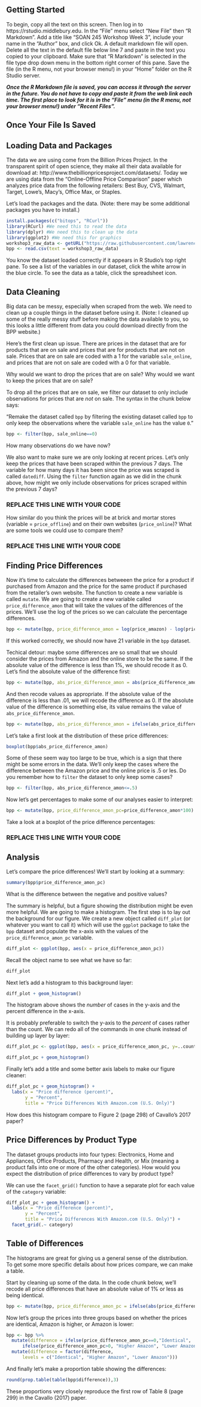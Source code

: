 ## Getting Started

To begin, copy all the text on this screen. Then log in to https://rstudio.middlebury.edu. In the "File" menu select "New File" then "R Markdown". Add a title like "SOAN 245 Workshop Week 3", include your name in the "Author" box, and click Ok. A default markdown file will open. Delete all the text in the default file below line 7 and paste in the text you copied to your clipboard. Make sure that "R Markdown" is selected in the file type drop down menu in the bottom right corner of this pane. Save the file (in the R menu, not your browser menu!) in your "Home" folder on the R Studio server. 

***Once the R Markdown file is saved, you can access it through the server in the future. You do not have to copy and paste it from the web link each time. The first place to look for it is in the "File" menu (in the R menu, not your browser menu!) under "Recent Files".***

## Once Your File Is Saved

## Loading Data and Packages

The data we are using come from the Billion Prices Project. In the transparent spirit of open science, they make all their data available for download at: http://www.thebillionpricesproject.com/datasets/. Today we are using data from the "Online-Offline Price Comparison" paper which analyzes price data from the following retailers: Best Buy, CVS, Walmart, Target, Lowe's, Macy's, Office Max, or Staples. 

Let's load the packages and the data. (Note: there may be some additional packages you have to install.)

```r
install.packages(c("bitops", "RCurl"))
library(RCurl) #We need this to read the data
library(dplyr) #We need this to clean up the data
library(ggplot2) #We need this for graphics
workshop3_raw_data <- getURL("https://raw.githubusercontent.com/lawrence-midd/soan245/master/bpp.csv")
bpp <- read.csv(text = workshop3_raw_data)
```

You know the dataset loaded correctly if it appears in R Studio's top right pane. To see a list of the variables in our dataset, click the white arrow in the blue circle. To see the data as a table, click the spreadsheet icon. 

## Data Cleaning

Big data can be messy, especially when scraped from the web. We need to clean up a couple things in the dataset before using it. (Note: I cleaned up some of the really messy stuff before making the data available to you, so this looks a little different from data you could download directly from the BPP website.)

Here's the first clean up issue. There are prices in the dataset that are for products that are on sale and prices that are for products that are not on sale. Prices that are on sale are coded with a 1 for the variable `sale_online`, and prices that are not on sale are coded with a 0 for that variable. 

Why would we want to drop the prices that are on sale? Why would we want to keep the prices that are on sale?

To drop all the prices that are on sale, we filter our dataset to only include observations for prices that are *not* on sale. The syntax in the chunk below says:

"Remake the dataset called `bpp` by filtering the existing dataset called `bpp` to only keep the observations where the variable `sale_online` has the value `0`."

```r
bpp <- filter(bpp, sale_online==0)
```

How many observations do we have now?

We also want to make sure we are only looking at recent prices. Let's only keep the prices that have been scraped within the previous 7 days. The variable for how many days it has been since the price was scraped is called `datediff`. Using the `filter` function again as we did in the chunk above, how might we only include observations for prices scraped within the previous 7 days?

### REPLACE THIS LINE WITH YOUR CODE ###






How similar do you think the prices will be at brick and mortar stores (variable = `price_offline`) and on their own websites (`price_online`)? What are some tools we could use to compare them?

### REPLACE THIS LINE WITH YOUR CODE ###







## Finding Price Differences

Now it's time to calculate the differences betweeen the price for a product if purchased from Amazon and the price for the same product if purchased from the retailer's own website. The function to create a new variable is called `mutate`. We are going to create a new variable called `price_difference_amon` that will take the values of the differences of the prices. We'll use the log of the prices so we can calculate the percentage differences.

```r
bpp <- mutate(bpp, price_difference_amon = log(price_amazon) - log(price_online))
```

If this worked correctly, we should now have 21 variable in the `bpp` dataset.

Techical detour: maybe some differences are so small that we should consider the prices from Amazon and the online store to be the same. If the absolute value of the difference is less than 1%, we should recode it as 0. Let's find the absolute value of the difference first:

```r
bpp <- mutate(bpp, abs_price_difference_amon = abs(price_difference_amon))
```

And then recode values as appropriate. If the absolute value of the difference is less than .01, we will recode the difference as 0. If the absolute value of the difference is something else, its value remains the value of `abs_price_difference_amon`.

```r
bpp <- mutate(bpp, abs_price_difference_amon = ifelse(abs_price_difference_amon<0.01,0,abs_price_difference_amon))
```

Let's take a first look at the distribution of these price differences:

```r
boxplot(bpp$abs_price_difference_amon)
```

Some of these seem way too large to be true, which is a sign that there might be some errors in the data. We'll only keep the cases where the difference between the Amazon price and the online price is .5 or les. Do you remember how to `filter` the dataset to only keep some cases?

```r
bpp <- filter(bpp, abs_price_difference_amon<=.5)
```

Now let's get percentages to make some of our analyses easier to interpret:

```r
bpp <- mutate(bpp, price_difference_amon_pc=price_difference_amon*100)
```

Take a look at a boxplot of the price difference percentages:

### REPLACE THIS LINE WITH YOUR CODE ###





## Analysis

Let's compare the price differences! We'll start by looking at a summary:

```r
summary(bpp$price_difference_amon_pc)
```

What is the difference between the negative and positive values?

The summary is helpful, but a figure showing the distribution might be even more helpful. We are going to make a histogram. The first step is to lay out the background for our figure. We create a new object called `diff_plot` (or whatever you want to call it) which will use the `ggplot` package to take the `bpp` dataset and populate the x-axis with the values of the `price_difference_amon_pc` variable.

```r
diff_plot <- ggplot(bpp, aes(x = price_difference_amon_pc))
```

Recall the object name to see what we have so far:

```r
diff_plot
```

Next let's add a histogram to this background layer:

```r
diff_plot + geom_histogram()
```

The histogram above shows the *number* of cases in the y-axis and the percent difference in the x-axis.

It is probably preferable to switch the y-axis to the *percent* of cases rather than the count. We can redo all of the commands in one chunk instead of building up layer by layer:

```r
diff_plot_pc <- ggplot(bpp, aes(x = price_difference_amon_pc, y=..count../sum(..count..)))

diff_plot_pc + geom_histogram()
```

Finally let's add a title and some better axis labels to make our figure cleaner:
  
```r

diff_plot_pc + geom_histogram() + 
  labs(x = "Price difference (percent)", 
       y = "Percent", 
       title = "Price Differences With Amazon.com (U.S. Only)")
```

How does this histogram compare to Figure 2 (page 298) of Cavallo's 2017 paper?


## Price Differences by Product Type

The dataset groups products into four types: Electronics, Home and Appliances, Office Products, Pharmacy and Health, or Mix (meaning a product falls into one or more of the other categories). How would you expect the distribution of price differences to vary by product type?

We can use the `facet_grid()` function to have a separate plot for each value of the `category` variable:

```r

diff_plot_pc + geom_histogram() + 
  labs(x = "Price difference (percent)", 
       y = "Percent", 
       title = "Price Differences With Amazon.com (U.S. Only)") +
  facet_grid(.~ category)

```


## Table of Differences

The histograms are great for giving us a general sense of the distribution. To get some more specific details about how prices compare, we can make a table.

Start by cleaning up some of the data. In the code chunk below, we'll recode all price differences that have an absolute value of 1% or less as being identical.

```r
bpp <- mutate(bpp, price_difference_amon_pc = ifelse(abs(price_difference_amon_pc)<=1,0,price_difference_amon_pc))
```

Now let's group the prices into three groups based on whether the prices are identical, Amazon is higher, or Amazon is lower:

```r
bpp <- bpp %>% 
  mutate(difference = ifelse(price_difference_amon_pc==0,"Identical",
      ifelse(price_difference_amon_pc>0, "Higher Amazon", "Lower Amazon"))) %>%
  mutate(difference = factor(difference,
      levels = c("Identical", "Higher Amazon", "Lower Amazon")))
```

And finally let's make a proportion table showing the differences:
  
```r
round(prop.table(table(bpp$difference)),3)
```

These proportions very closely reproduce the first row of Table 8 (page 299) in the Cavallo (2017) paper.